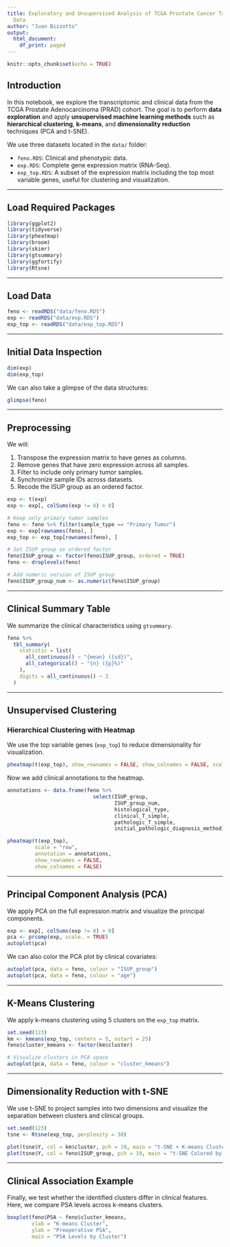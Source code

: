 ```yaml
---
title: Exploratory and Unsupervised Analysis of TCGA Prostate Cancer Transcriptomic
  Data
author: "Juan Bizzotto"
output:
  html_document:
    df_print: paged
---
```


```r
knitr::opts_chunk$set(echo = TRUE)
```

## Introduction

In this notebook, we explore the transcriptomic and clinical data from the TCGA Prostate Adenocarcinoma (PRAD) cohort. The goal is to perform **data exploration** and apply **unsupervised machine learning methods** such as **hierarchical clustering**, **k-means**, and **dimensionality reduction** techniques (PCA and t-SNE).

We use three datasets located in the `data/` folder:

- `feno.RDS`: Clinical and phenotypic data.
- `exp.RDS`: Complete gene expression matrix (RNA-Seq).
- `exp_top.RDS`: A subset of the expression matrix including the top most variable genes, useful for clustering and visualization.

---

## Load Required Packages

```r
library(ggplot2)
library(tidyverse)
library(pheatmap)
library(broom)
library(skimr)
library(gtsummary)
library(ggfortify)
library(Rtsne)
```

---

## Load Data

```r
feno <- readRDS("data/feno.RDS")
exp <- readRDS("data/exp.RDS")
exp_top <- readRDS("data/exp_top.RDS")
```

---

## Initial Data Inspection

```r
dim(exp)
dim(exp_top)
```

We can also take a glimpse of the data structures:

```r
glimpse(feno)
```

---

## Preprocessing

We will:

1. Transpose the expression matrix to have genes as columns.
2. Remove genes that have zero expression across all samples.
3. Filter to include only primary tumor samples.
4. Synchronize sample IDs across datasets.
5. Recode the ISUP group as an ordered factor.

```r
exp <- t(exp)
exp <- exp[, colSums(exp != 0) > 0]

# Keep only primary tumor samples
feno <- feno %>% filter(sample_type == "Primary Tumor")
exp <- exp[rownames(feno), ]
exp_top <- exp_top[rownames(feno), ]

# Set ISUP group as ordered factor
feno$ISUP_group <- factor(feno$ISUP_group, ordered = TRUE)
feno <- droplevels(feno)

# Add numeric version of ISUP group
feno$ISUP_group_num <- as.numeric(feno$ISUP_group)
```

---

## Clinical Summary Table

We summarize the clinical characteristics using `gtsummary`.

```r
feno %>%
  tbl_summary(
    statistic = list(
      all_continuous() ~ "{mean} ({sd})",
      all_categorical() ~ "{n} ({p}%)"
    ),
    digits = all_continuous() ~ 2
  )
```

---

## Unsupervised Clustering

### Hierarchical Clustering with Heatmap

We use the top variable genes (`exp_top`) to reduce dimensionality for visualization.

```r
pheatmap(t(exp_top), show_rownames = FALSE, show_colnames = FALSE, scale = "row")
```

Now we add clinical annotations to the heatmap.

```r
annotations <- data.frame(feno %>% 
                            select(ISUP_group,
                                   ISUP_group_num,
                                   histological_type, 
                                   clinical_T_simple, 
                                   pathologic_T_simple, 
                                   initial_pathologic_diagnosis_method))

pheatmap(t(exp_top),
         scale = "row",
         annotation = annotations,
         show_rownames = FALSE, 
         show_colnames = FALSE)
```

---

## Principal Component Analysis (PCA)

We apply PCA on the full expression matrix and visualize the principal components.

```r
exp <- exp[, colSums(exp != 0) > 0]
pca <- prcomp(exp, scale. = TRUE)
autoplot(pca)
```

We can also color the PCA plot by clinical covariates:

```r
autoplot(pca, data = feno, colour = "ISUP_group")
autoplot(pca, data = feno, colour = "age")
```

---

## K-Means Clustering

We apply k-means clustering using 5 clusters on the `exp_top` matrix.

```r
set.seed(123)
km <- kmeans(exp_top, centers = 5, nstart = 25)
feno$cluster_kmeans <- factor(km$cluster)

# Visualize clusters in PCA space
autoplot(pca, data = feno, colour = "cluster_kmeans")
```

---

## Dimensionality Reduction with t-SNE

We use t-SNE to project samples into two dimensions and visualize the separation between clusters and clinical groups.

```r
set.seed(123)
tsne <- Rtsne(exp_top, perplexity = 30)
```

```r
plot(tsne$Y, col = km$cluster, pch = 19, main = "t-SNE + K-means Clusters")
plot(tsne$Y, col = feno$ISUP_group, pch = 19, main = "t-SNE Colored by ISUP Group")
```

---

## Clinical Association Example

Finally, we test whether the identified clusters differ in clinical features. Here, we compare PSA levels across k-means clusters.

```r
boxplot(feno$PSA ~ feno$cluster_kmeans,
        xlab = "K-means Cluster",
        ylab = "Preoperative PSA",
        main = "PSA Levels by Cluster")
```


